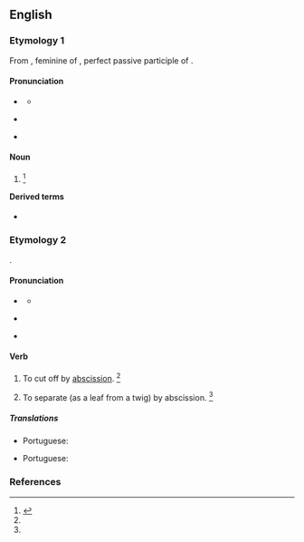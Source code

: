 ==English==

===Etymology 1===
From {{uder|en|la|abscissa}}, feminine of {{m|la|abscissus}}, perfect passive participle of {{m|la|abscindō||cut asunder}}.

====Pronunciation====
* {{a|RP}} {{IPA|en|/ˈæb.sɪs/}}
** {{audio|en|LL-Q1860 (eng)-Vealhurl-absciss (noun).wav|Audio (UK)}}
* {{a|US}} {{IPA|en|/ˈæb.sɪs/}}
* {{rhymes|en|æbsɪs|s=2}}

====Noun====
{{en-noun}}

# {{alternative form of|en|abscissa}} {{defdate|First attested in the late 17<sup>th</sup> century.}}<ref name=SOED>{{R:SOED5|page=8}}</ref>

====Derived terms====
* {{l|en|absciss layer}}

===Etymology 2===
{{back-form|en|abscission}}.

====Pronunciation====
* {{a|RP}} {{IPA|en|/əbˈsɪs/}}
** {{audio|en|LL-Q1860 (eng)-Vealhurl-absciss (verb).wav|Audio (UK)}}
* {{a|US}} {{IPA|en|/æbˈsɪs/}}
* {{rhymes|en|ɪs|s=2}}

====Verb====
{{en-verb}}

# {{lb|en|transitive}} To cut off by [[abscission]]. {{defdate|First attested in the mid 19<sup>th</sup> century.}}<ref name=SOED/>
# {{lb|en|intransitive}} To separate (as a leaf from a twig) by abscission. {{defdate|First attested in the mid 19<sup>th</sup> century.}}<ref name=SOED/>

=====Translations=====
{{trans-top|to cut off by abscission}}
* Portuguese: {{t|pt|abscindir}}
{{trans-mid}}
{{trans-bottom}}

{{trans-top|to separate by abscission}}
* Portuguese: {{t|pt|abscindir}}
{{trans-mid}}
{{trans-bottom}}

===References===
<references/>